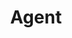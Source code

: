 ---
title: 'Agent'
description: 'Reactive language models with reasoning and execution.'
icon: 'robot'
---